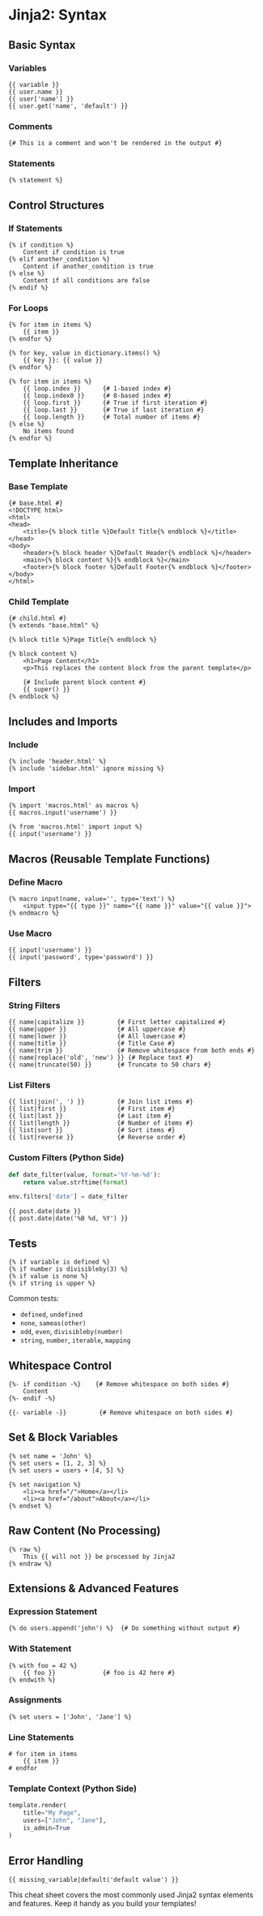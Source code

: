 # Jinja2: Syntax

## Basic Syntax

### Variables

```jinja
{{ variable }}
{{ user.name }}
{{ user['name'] }}
{{ user.get('name', 'default') }}
```

### Comments

```jinja
{# This is a comment and won't be rendered in the output #}
```

### Statements

```jinja
{% statement %}
```

## Control Structures

### If Statements

```jinja
{% if condition %}
    Content if condition is true
{% elif another_condition %}
    Content if another_condition is true
{% else %}
    Content if all conditions are false
{% endif %}
```

### For Loops

```jinja
{% for item in items %}
    {{ item }}
{% endfor %}

{% for key, value in dictionary.items() %}
    {{ key }}: {{ value }}
{% endfor %}

{% for item in items %}
    {{ loop.index }}      {# 1-based index #}
    {{ loop.index0 }}     {# 0-based index #}
    {{ loop.first }}      {# True if first iteration #}
    {{ loop.last }}       {# True if last iteration #}
    {{ loop.length }}     {# Total number of items #}
{% else %}
    No items found
{% endfor %}
```

## Template Inheritance

### Base Template

```jinja
{# base.html #}
<!DOCTYPE html>
<html>
<head>
    <title>{% block title %}Default Title{% endblock %}</title>
</head>
<body>
    <header>{% block header %}Default Header{% endblock %}</header>
    <main>{% block content %}{% endblock %}</main>
    <footer>{% block footer %}Default Footer{% endblock %}</footer>
</body>
</html>
```

### Child Template

```jinja
{# child.html #}
{% extends "base.html" %}

{% block title %}Page Title{% endblock %}

{% block content %}
    <h1>Page Content</h1>
    <p>This replaces the content block from the parent template</p>
    
    {# Include parent block content #}
    {{ super() }}
{% endblock %}
```

## Includes and Imports

### Include
```jinja
{% include 'header.html' %}
{% include 'sidebar.html' ignore missing %}
```

### Import
```jinja
{% import 'macros.html' as macros %}
{{ macros.input('username') }}

{% from 'macros.html' import input %}
{{ input('username') }}
```

## Macros (Reusable Template Functions)

### Define Macro


```jinja
{% macro input(name, value='', type='text') %}
    <input type="{{ type }}" name="{{ name }}" value="{{ value }}">
{% endmacro %}
```

### Use Macro

```jinja
{{ input('username') }}
{{ input('password', type='password') }}
```

## Filters

### String Filters

```jinja
{{ name|capitalize }}         {# First letter capitalized #}
{{ name|upper }}              {# All uppercase #}
{{ name|lower }}              {# All lowercase #}
{{ name|title }}              {# Title Case #}
{{ name|trim }}               {# Remove whitespace from both ends #}
{{ name|replace('old', 'new') }} {# Replace text #}
{{ name|truncate(50) }}       {# Truncate to 50 chars #}
```

### List Filters

```jinja
{{ list|join(', ') }}         {# Join list items #}
{{ list|first }}              {# First item #}
{{ list|last }}               {# Last item #}
{{ list|length }}             {# Number of items #}
{{ list|sort }}               {# Sort items #}
{{ list|reverse }}            {# Reverse order #}
```

### Custom Filters (Python Side)

```python
def date_filter(value, format='%Y-%m-%d'):
    return value.strftime(format)

env.filters['date'] = date_filter
```

```jinja
{{ post.date|date }}
{{ post.date|date('%B %d, %Y') }}
```

## Tests

```jinja
{% if variable is defined %}
{% if number is divisibleby(3) %}
{% if value is none %}
{% if string is upper %}
```

Common tests:

- `defined`, `undefined`
- `none`, `sameas(other)`
- `odd`, `even`, `divisibleby(number)`
- `string`, `number`, `iterable`, `mapping`

## Whitespace Control

```jinja
{%- if condition -%}    {# Remove whitespace on both sides #}
    Content
{%- endif -%}

{{- variable -}}         {# Remove whitespace on both sides #}
```

## Set & Block Variables

```jinja
{% set name = 'John' %}
{% set users = [1, 2, 3] %}
{% set users = users + [4, 5] %}

{% set navigation %}
    <li><a href="/">Home</a></li>
    <li><a href="/about">About</a></li>
{% endset %}
```

## Raw Content (No Processing)

```jinja
{% raw %}
    This {{ will not }} be processed by Jinja2
{% endraw %}
```

## Extensions & Advanced Features

### Expression Statement

```jinja
{% do users.append('john') %}  {# Do something without output #}
```

### With Statement

```jinja
{% with foo = 42 %}
    {{ foo }}             {# foo is 42 here #}
{% endwith %}
```

### Assignments

```jinja
{% set users = ['John', 'Jane'] %}
```

### Line Statements

```jinja
# for item in items
    {{ item }}
# endfor
```

### Template Context (Python Side)

```python
template.render(
    title="My Page",
    users=["John", "Jane"],
    is_admin=True
)
```

## Error Handling

```jinja
{{ missing_variable|default('default value') }}
```

This cheat sheet covers the most commonly used Jinja2 syntax elements and features. Keep it handy as you build your templates!